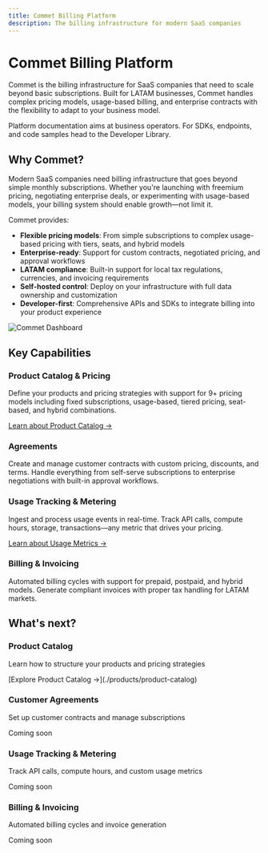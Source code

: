 ```yaml
---
title: Commet Billing Platform
description: The billing infrastructure for modern SaaS companies
---
```



# Commet Billing Platform

Commet is the billing infrastructure for SaaS companies that need to scale beyond basic subscriptions. Built for LATAM businesses, Commet handles complex pricing models, usage-based billing, and enterprise contracts with the flexibility to adapt to your business model.

<Callout type="info">
Platform documentation aims at business operators. For SDKs, endpoints, and code samples head to the Developer Library.
</Callout>

## Why Commet?

Modern SaaS companies need billing infrastructure that goes beyond simple monthly subscriptions. Whether you're launching with freemium pricing, negotiating enterprise deals, or experimenting with usage-based models, your billing system should enable growth—not limit it.

Commet provides:

- **Flexible pricing models**: From simple subscriptions to complex usage-based pricing with tiers, seats, and hybrid models
- **Enterprise-ready**: Support for custom contracts, negotiated pricing, and approval workflows
- **LATAM compliance**: Built-in support for local tax regulations, currencies, and invoicing requirements
- **Self-hosted control**: Deploy on your infrastructure with full data ownership and customization
- **Developer-first**: Comprehensive APIs and SDKs to integrate billing into your product experience


![Commet Dashboard](/images/dashboard.png)


## Key Capabilities

### Product Catalog & Pricing
Define your products and pricing strategies with support for 9+ pricing models including fixed subscriptions, usage-based, tiered pricing, seat-based, and hybrid combinations.

[Learn about Product Catalog →](./products/catalog-overview)

### Agreements
Create and manage customer contracts with custom pricing, discounts, and terms. Handle everything from self-serve subscriptions to enterprise negotiations with built-in approval workflows.


### Usage Tracking & Metering
Ingest and process usage events in real-time. Track API calls, compute hours, storage, transactions—any metric that drives your pricing.

[Learn about Usage Metrics →](./products/usage-based-pricing)

### Billing & Invoicing
Automated billing cycles with support for prepaid, postpaid, and hybrid models. Generate compliant invoices with proper tax handling for LATAM markets.


## What's next?

<div className="grid grid-cols-1 md:grid-cols-2 gap-4">
  <div className="border rounded-lg p-4">
    <h3 className="font-semibold mt-0">Product Catalog</h3>
    <p className="text-sm text-muted-foreground">Learn how to structure your products and pricing strategies</p>
    <p className="text-sm">[Explore Product Catalog →](./products/product-catalog)</p>
  </div>

  <div className="border rounded-lg p-4 opacity-50 cursor-not-allowed">
    <h3 className="font-semibold mt-0">Customer Agreements</h3>
    <p className="text-sm text-muted-foreground">Set up customer contracts and manage subscriptions</p>
    <p className="text-sm text-muted-foreground">Coming soon</p>
  </div>

  <div className="border rounded-lg p-4 opacity-50 cursor-not-allowed">
    <h3 className="font-semibold mt-0">Usage Tracking & Metering</h3>
    <p className="text-sm text-muted-foreground">Track API calls, compute hours, and custom usage metrics</p>
    <p className="text-sm text-muted-foreground">Coming soon</p>
  </div>

  <div className="border rounded-lg p-4 opacity-50 cursor-not-allowed">
    <h3 className="font-semibold mt-0">Billing & Invoicing</h3>
    <p className="text-sm text-muted-foreground">Automated billing cycles and invoice generation</p>
    <p className="text-sm text-muted-foreground">Coming soon</p>
  </div>
</div>
